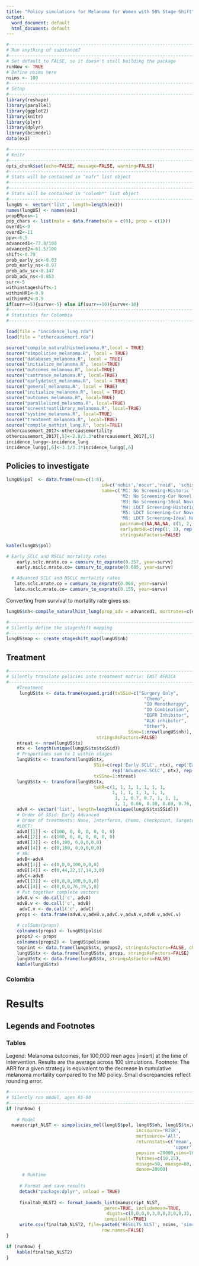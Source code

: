 ```yaml
---
title: "Policy simulations for Melanoma for Women with 50% Stage Shift"
output:
  word_document: default
  html_document: default
---
```


```r
#--------------------------------------------------------------------------------
# Run anything of substance?
#--------------------------------------------------------------------------------
# Set default to FALSE, so it doesn't stall building the package
runNow <- TRUE
# Define nsims here
nsims <- 100
#-------------------------------------------------------------------------------
# Setup 
#-------------------------------------------------------------------------------
library(reshape)
library(parallel)
library(ggplot2)
library(knitr)
library(plyr)
library(dplyr)
library(bcimodel)
data(ex1)

#--------------------------------------------------------------------------------
# Knitr
#--------------------------------------------------------------------------------
opts_chunk$set(echo=FALSE, message=FALSE, warning=FALSE)
#-------------------------------------------------------------------------------
# Stats will be contained in "eafr" list object
#-------------------------------------------------------------------------------
#-------------------------------------------------------------------------------
# Stats will be contained in "colomb*" list object
#-------------------------------------------------------------------------------
lungUS <- vector('list', length=length(ex1))
names(lungUS) <- names(ex1)
propERpos<-1
pop_chars <- list(male = data.frame(male = c(0), prop = c(1)))
overd1<-0
overd2<-11
ppv<-6.5
advanced1<-77.8/100
advanced2<-61.5/100
shift<-0.79
prob_early_sc<-0.03 
prob_early_ns<-0.97
prob_adv_sc<-0.147
prob_adv_ns<-0.853
surr<-5
withinstageshift<-1
withinHR1<-0.9
withinHR2<-0.9
if(surr==5){survv<-5} else if(surr==10){survv<-10}
#-------------------------------------------------------------------------------
# Statistics for Colombia 
#-------------------------------------------------------------------------------
```

```r
load(file = "incidence_lung.rda")
load(file = "othercausemort.rda")
```
```r
source("compile_naturalhistmelanoma.R",local = TRUE)
source("simpolicies_melanoma.R", local = TRUE)
source("databases_melanoma.R", local = TRUE)
source("initialize_melanoma.R", local=TRUE)
source("outcomes_melanoma.R", local=TRUE)
source("cantrance_melanoma.R", local=TRUE)
source("earlydetect_melanoma.R", local = TRUE)
source("general_melanoma.R", local = TRUE)
source("initialize_melanoma.R", local = TRUE)
source("outcomes_melanoma.R", local=TRUE)
source("parallelized_melanoma.R", local=TRUE)
source("screentreatlibrary_melanoma.R", local=TRUE)
source("systime_melanoma.R", local=TRUE)
source("treatment_melanoma.R", local=TRUE)
source("compile_nathist_lung.R", local=TRUE)
othercausemort_2017<-othercausemortality
othercausemort_2017[,5]<-2.8/3.3*othercausemort_2017[,5]
incidence_lungg<-incidence_lung
incidence_lungg[,6]<-3.1/3.3*incidence_lungg[,6]
```

## Policies to investigate

```r
lungUS$pol  <- data.frame(num=c(1:6),
                                    id=c('nohis','nocur','noid', 'schis','sccur','scid'),
                                    name=c('M1: No Screening-Historic Treatments',
                                           'M2: No Screening-Cur Novel Treatments',
                                           'M3: No Screening-Ideal Novel Treatments',
                                           'M4: LDCT Screening-Historic Treatments',
                                           'M5: LDCT Screening-Cur Novel Treatments',
                                           'M6: LDCT Screening-Ideal Novel Treatments'),
                                           pairnum=c(NA,NA,NA, c(1, 2, 3)),
                                           earlydetHR=c(rep(1, 3), rep(0.79, 3)),
                                           stringsAsFactors=FALSE)

kable(lungUS$pol)
```

```r
# Early SCLC and NSCLC mortality rates
    early.sclc.mrate.co = cumsurv_to_exprate(0.357, year=survv)
    early.nsclc.mrate.co= cumsurv_to_exprate(0.685, year=survv)
```

```r
  # Advanced SCLC and NSCLC mortality rates
   late.sclc.mrate.co = cumsurv_to_exprate(0.069, year=survv)
   late.nsclc.mrate.co= cumsurv_to_exprate(0.159, year=survv)
```

Converting from survival to mortality rate gives us:
```r
lungUS$nh<-compile_naturalhist_lung(prop_adv = advanced1, mortrates=c(early.sclc.mrate.co, early.nsclc.mrate.co, late.sclc.mrate.co, late.nsclc.mrate.co),subgroup_names = c('SCLC'=0.5, 'NSCLC'=0.5), sub_probs_early = c(prob_early_sc,prob_early_ns), sub_probs_adv =c(prob_adv_sc,prob_adv_ns))
```

```r
#-------------------------------------------------------------------------------
# Silently define the stageshift mapping
#-------------------------------------------------------------------------------
lungUS$map <- create_stageshift_map(lungUS$nh)
```

## Treatment

```r
#-------------------------------------------------------------------------------
# Silently translate policies into treatment matrix: EAST AFRICA
#-------------------------------------------------------------------------------
    #Treatment
     lungUS$tx <- data.frame(expand.grid(txSSid=c("Surgery Only",
                                                    "Chemo",
                                                    "IO Monotherapy",
                                                    "IO Combination",
                                                    "EGFR Inhibitor",
                                                    "ALK inhibitor",
                                                    "Other"),
                                              SSno=1:nrow(lungUS$nh)),
                                  stringsAsFactors=FALSE)
    ntreat <- nrow(lungUS$tx)
    ntx <- length(unique(lungUS$tx$txSSid))
    # Proportions sum to 1 within stages
    lungUS$tx <- transform(lungUS$tx, 
                                 SSid=c(rep('Early.SCLC', ntx), rep('Early.NSCLC', ntx), 
                                        rep('Advanced.SCLC', ntx), rep('Advanced.NSCLC', ntx)), 
                                 txSSno=1:ntreat)
    lungUS$tx <- transform(lungUS$tx,
                                 txHR=c(1, 1, 1, 1, 1, 1, 1,
                                        1, 1, 1, 1, 1, 1, 1,
                                         1, 1, 0.7, 0.7, 1, 1, 1,
                                         1, 1, 0.66, 0.30, 0.69, 0.76, 1))
    advA <- vector('list', length=length(unique(lungUS$tx$SSid)))
    # Order of SSid: Early Advanced
    # Order of treatments: None, Interferon, Chemo, Checkpoint, Targeted
    #LDCT:
    advA[[1]] <- c(100, 0, 0, 0, 0, 0, 0)
    advA[[2]] <- c(100, 0, 0, 0, 0, 0, 0)
    advA[[3]] <- c(0,100, 0,0,0,0,0)
    advA[[4]] <- c(0,100, 0,0,0,0,0)
    # XR:
    advB<-advA
    advB[[3]] <- c(0,0,0,100,0,0,0)
    advB[[4]] <- c(0,44,22,17,14,3,0)
    advC<-advB
    advC[[3]] <- c(0,0,0,100,0,0,0)
    advC[[4]] <- c(0,0,0,76,19,5,0)
    # Put together complete vectors
    advA.v <- do.call('c', advA)
    advB.v <- do.call('c', advB)
     advC.v <- do.call('c', advC)
    props <- data.frame(advA.v,advB.v,advC.v,advA.v,advB.v,advC.v)
    
    # colSums(props)  
    colnames(props) <- lungUS$pol$id
    props2 <- props
    colnames(props2) <- lungUS$pol$name
    toprint <- data.frame(lungUS$tx, props2, stringsAsFactors=FALSE, check.names=FALSE)
    lungUS$tx <- data.frame(lungUS$tx, props, stringsAsFactors=FALSE)
    lungUS$tx <- data.frame(lungUS$tx, stringsAsFactors=FALSE)
    kable(lungUS$tx)
```

### Colombia
# Results 

## Legends and Footnotes
### Tables
Legend: Melanoma outcomes, for 100,000 men ages [insert] at the time of intervention. Results are the average across 100 simulations.
Footnote: The ARR for a given strategy is equivalent to the decrease in cumulative melanoma mortality compared to the M0 policy. Small discrepancies reflect rounding error.


```r
#-------------------------------------------------------------------------------
# Silently run model, ages 65-80
#-------------------------------------------------------------------------------
if (runNow) {
 
    # Model
  manuscript_NLST <- simpolicies_mel(lungUS$pol, lungUS$nh, lungUS$tx,overd1,overd2,ppv,advanced1,advanced2,withinstageshift,withinHR1,withinHR2,
                                                 incsource='RISK',
                                                 mortsource='All', 
                                                 returnstats=c('mean','lower', 
                                                               'upper'), 
                                                 popsize =20000,sims=100,
                                                 futimes=c(10,25),
                                                 minage=50, maxage=80,
                                                 denom=20000)
      # Runtime
     
     # Format and save results
     detach("package:dplyr", unload = TRUE)
  
     finaltab_NLST2 <- format_bounds_list(manuscript_NLST, 
                                     paren=TRUE, includemean=TRUE, 
                                      digits=c(0,0,0,0,3,0,0,2,0,0,3),
                                     compileall=TRUE)
     write.csv(finaltab_NLST2, file=paste0('RESULTS_NLST', nsims, 'sims.csv'),
                                    row.names=FALSE)
}
```

```r
if (runNow) {
    kable(finaltab_NLST2)
}
```




